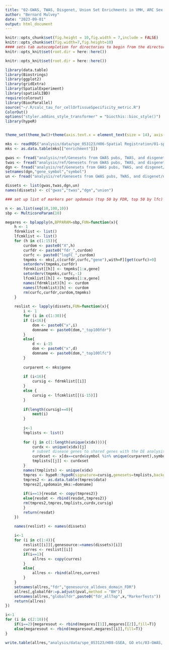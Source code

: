 ```yaml
---
title: "02-GWAS, TWAS, Disgenet, Union Set Enrichments in VMH, ARC Sex DEGs"
author: "Bernard Mulvey"
date: "2023-09-01"
output: html_document
---
```

```r
knitr::opts_chunk$set(fig.height = 10,fig.width = 7,include = FALSE)
knitr::opts_chunk$set(fig.width=7,fig.height=10)
#### sets tab autocompletion for directories to begin from the directory containing the .Rproj session, instead of the script's directory if different
knitr::opts_knit$set(root.dir = here::here())

knitr::opts_knit$set(root.dir = here::here())

library(data.table)
library(Biostrings)
library(ggplot2)
library(gridExtra)
library(SpatialExperiment)
library(spatialLIBD)
require(colorout)
library(BiocParallel)
source("~/.R/calc_tau_for_cellOrTissueSpecificity_metric.R")
ColorOut()
options("styler.addins_style_transformer" = "biocthis::bioc_style()")
library(hypeR)


theme_set(theme_bw()+theme(axis.text.x = element_text(size = 14), axis.title.x = element_text(size = 16), axis.text.y = element_text(size = 14), axis.title.y = element_text(size =16), plot.title = element_text(size = 20,hjust=0.5), strip.text = element_text(size=18), legend.text = element_text(size=10), legend.title = element_text(size=11,hjust=0.5)))
```

```r
mks <- readRDS("analysis/data/spe_053123/H06-Spatial Registration/01-spatialHYP_single-spdomain_sLIBD-enrichmntmodelres.RDS")
mks <- as.data.table(mks[["enrichment"]])

gwas <- fread("analysis/ref/Genesets from GWAS pubs, TWAS, and disgenet/gwassets.txt")
twas <- fread("analysis/ref/Genesets from GWAS pubs, TWAS, and disgenet/twassets.txt")
dgn <- fread("analysis/ref/Genesets from GWAS pubs, TWAS, and disgenet/disgenet_curated_genes.txt")
setnames(dgn,"gene_symbol","symbol")
un <- fread("analysis/ref/Genesets from GWAS pubs, TWAS, and disgenet/nonredundant_union_set_genesymbols.txt")

dissets <- list(gwas,twas,dgn,un)
names(dissets) <- c("gwas","twas","dgn","union")
```


```r
### set up list of markers per spdomain (top 50 by FDR, top 50 by lfc)

n <- as.list(seq(10,100,10))
sbp <- MulticoreParam(10)

megares <- bplapply(n,BPPARAM=sbp,FUN=function(x){
    h <- 1
    fdrmklist <- list()
    lfcmklist <- list()
    for (h in c(1:15)){
        curdom <- paste0("X",h)
        curfdr <- paste0("fdr_",curdom)
        curfc <- paste0("logFC_",curdom)
        tmpmks <- mks[,c(curfdr,curfc,"gene"),with=F][get(curfc)>0]
        setorderv(tmpmks,curfdr)
        fdrmklist[[h]] <- tmpmks[1:x,gene]
        setorderv(tmpmks,curfc,-1)
        lfcmklist[[h]] <- tmpmks[1:x,gene]
        names(fdrmklist)[h] <- curdom
        names(lfcmklist)[h] <- curdom
        rm(curfc,curfdr,curdom,tmpmks)
    }
    
    reslist <- lapply(dissets,FUN=function(x){
        i <- 1
        for (i in c(1:30)){
        if (i<16){
            dom <- paste0("x",i)
            domname <- paste0(dom,"_top100fdr")
        }
        else{
            d <- i-15
            dom <- paste0("x",d)
            domname <- paste0(dom,"_top100lfc")
        }
        
        curparent <- mks$gene
            
        if (i<16){
            cursig <- fdrmklist[[i]]
        }
        else {
            cursig <- lfcmklist[[(i-15)]]
        }
        
        if(length(cursig)==0){
            next(i)
        }
        
        j<-1
        tmplists <- list()
        
        for (j in c(1:length(unique(x$dx)))){
            curdx <- unique(x$dx)[j]
            # subset disease genes to shared genes with the DE analysis
            curdxset <- x[dx==curdx&symbol %in% unique(curparent),symbol]
            tmplists[[j]] <- curdxset
        }
        names(tmplists) <- unique(x$dx)
        tmpres <- hypeR::hypeR(signature=cursig,genesets=tmplists,background = length(curparent)-length(cursig),test = "hypergeometric")
        tmpres2 <- as.data.table(tmpres$data)
        tmpres2[,spdomain_mks:=domname]
        
        if(i==1){resdat <- copy(tmpres2)}
        else{resdat <- rbind(resdat,tmpres2)}
        rm(tmpres2,tmpres,tmplists,curdx,cursig)
        }
        return(resdat)
    })

    names(reslist) <- names(dissets)
    
    i<-1
    for (i in c(1:4)){
        reslist[[i]][,genesource:=names(dissets)[i]]
        curres <- reslist[[i]]
        if(i==1){
            allres <- copy(curres)
        }
        else{
            allres <- rbind(allres,curres)
        }
    }
    setnames(allres,"fdr","genesource_alldxes_domain_FDR")
    allres[,globalfdr:=p.adjust(pval,method = "BH")]
    setnames(allres,"globalfdr",paste0("fdr_allTop",x,"MarkerTests"))
    return(allres)
})

i<-1
for (i in c(2:10)){
    if(i==2){megaresout <- rbind(megares[[1]],megares[[2]],fill=T)}
    else{megaresout <- rbind(megaresout,megares[[i]],fill=T)}
}

write.table(allres,"analysis/data/spe_053123/H08-GSEA, GO etc/03-GWAS, TWAS, disgenet, joint dis-gene signature enrichment in libdspatial top 10, 20..100 enrichment-test markers by FDR or by LFC per k15 spdomain.txt")
```
